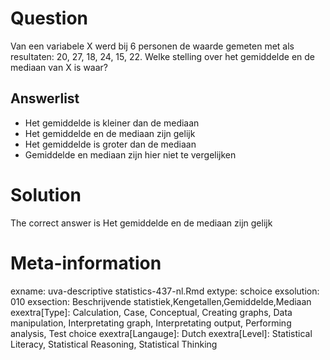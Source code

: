 Question
========

Van een variabele X werd bij 6 personen de waarde gemeten met als resultaten: 20, 27, 18, 24, 15, 22. Welke stelling over het gemiddelde en de mediaan van X is waar? 

Answerlist
----------
* Het gemiddelde is kleiner dan de mediaan
* Het gemiddelde en de mediaan zijn gelijk
* Het gemiddelde is groter dan de mediaan
* Gemiddelde en mediaan zijn hier niet te vergelijken

Solution
========

The correct answer is  Het gemiddelde en de mediaan zijn gelijk 

Meta-information
================
exname: uva-descriptive statistics-437-nl.Rmd 
extype: schoice 
exsolution: 010 
exsection: Beschrijvende statistiek,Kengetallen,Gemiddelde,Mediaan 
exextra[Type]: Calculation, Case, Conceptual, Creating graphs, Data manipulation, Interpretating graph, Interpretating output, Performing analysis, Test choice 
exextra[Langauge]: Dutch 
exextra[Level]: Statistical Literacy, Statistical Reasoning, Statistical Thinking 
